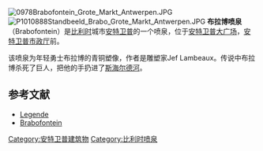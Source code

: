 [[File:0978Brabofontein_Grote_Markt_Antwerpen.JPG|thumb]]
[[File:P1010888Standbeeld_Brabo_Grote_Markt_Antwerpen.JPG|thumb]]
'''布拉博喷泉'''（Brabofontein）是[[比利时|比利时]]城市[[安特卫普|安特卫普]]的一个喷泉，位于[[安特卫普大广场|安特卫普大广场]]，[[安特卫普市政厅|安特卫普市政厅]]前。

该喷泉为年轻勇士布拉博的青铜塑像，作者是雕塑家Jef Lambeaux。传说中布拉博杀死了巨人，把他的手扔进了[[斯海尔德河|斯海尔德河]]。

==参考文献==
* [https://web.archive.org/web/20110225002917/http://www.debrabandere.eu/fr/genealogie/4fr021_culture_populaire_legende_anvers_antwerpen_antigoon.html Legende]
* [https://web.archive.org/web/20140202220619/http://www.figy.be/legenden/Antwerpen_Brabofontein.htm Brabofontein]

{{commonscat|Brabofontein}}

[[Category:安特卫普建筑物|Category:安特卫普建筑物]]
[[Category:比利时喷泉|Category:比利时喷泉]]